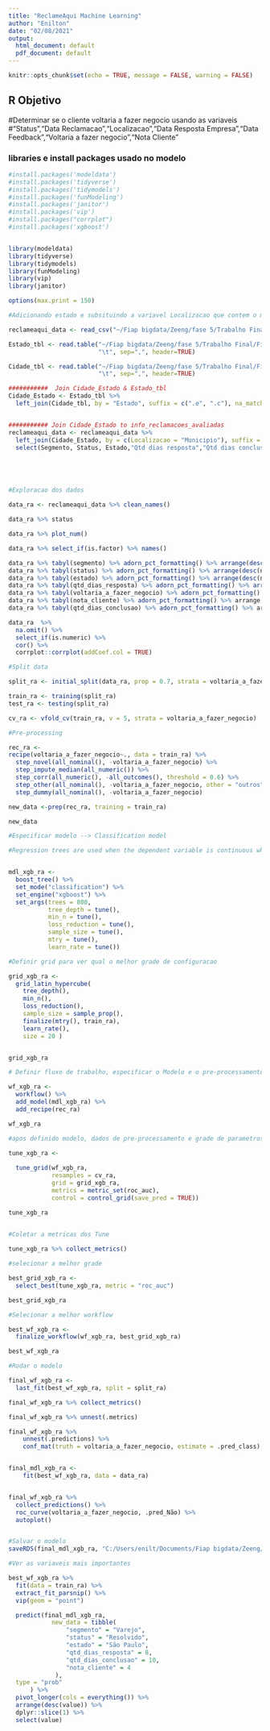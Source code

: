 ---
title: "ReclameAqui Machine Learning"
author: "Enilton"
date: "02/08/2021"
output:
  html_document: default
  pdf_document: default
---

```{r setup, include=FALSE}
knitr::opts_chunk$set(echo = TRUE, message = FALSE, warning = FALSE)
```

## R Objetivo

#Determinar se o cliente voltaria a fazer negocio usando as variaveis 
#"Status","Data Reclamacao","Localizacao","Data Resposta Empresa","Data Feedback","Voltaria a fazer negocio","Nota Cliente"


### libraries e install packages usado no modelo

```{r packages}
#install.packages('modeldata')
#install.packages('tidyverse')
#install.packages('tidymodels')
#install.packages('funModeling')
#install.packages('janitor')
#install.packages('vip')
#install.packages("corrplot")
#install.packages('xgboost')


library(modeldata)
library(tidyverse)
library(tidymodels)
library(funModeling)
library(vip)
library(janitor)

```



```{r global-options}
options(max.print = 150)
```





```{r data explorer}

#Adicionando estado e subsituindo a variavel Localizacao que contem o municipio

reclameaqui_data <- read_csv("~/Fiap bigdata/Zeeng/fase 5/Trabalho Final/Files/Reclame Aqui_R - all.csv")

Estado_tbl <- read.table("~/Fiap bigdata/Zeeng/fase 5/Trabalho Final/Files/Estados.csv", 
                         "\t", sep=",", header=TRUE)

Cidade_tbl <- read.table("~/Fiap bigdata/Zeeng/fase 5/Trabalho Final/Files/Cidades.csv", 
                         "\t", sep=",", header=TRUE)

###########  Join Cidade_Estado & Estado_tbl
Cidade_Estado <- Estado_tbl %>%
  left_join(Cidade_tbl, by = "Estado", suffix = c(".e", ".c"), na_matches = "never") 


########### Join Cidade_Estado to info_reclamacoes_avaliadas
reclameaqui_data <- reclameaqui_data %>%
  left_join(Cidade_Estado, by = c(Localizacao = "Municipio"), suffix = c(".reclameaqui_data", ".Cidade_Estado"), na_matches = "never") %>%
  select(Segmento, Status, Estado,"Qtd dias resposta","Qtd dias conclusao","Voltaria a fazer negocio", "Nota Cliente")





#Exploracao dos dados  

data_ra <- reclameaqui_data %>% clean_names()

data_ra %>% status

data_ra %>% plot_num()

data_ra %>% select_if(is.factor) %>% names()

data_ra %>% tabyl(segmento) %>% adorn_pct_formatting() %>% arrange(desc(n))
data_ra %>% tabyl(status) %>% adorn_pct_formatting() %>% arrange(desc(n))
data_ra %>% tabyl(estado) %>% adorn_pct_formatting() %>% arrange(desc(n))
data_ra %>% tabyl(qtd_dias_resposta) %>% adorn_pct_formatting() %>% arrange(desc(n))
data_ra %>% tabyl(voltaria_a_fazer_negocio) %>% adorn_pct_formatting() %>% arrange(desc(n))
data_ra %>% tabyl(nota_cliente) %>% adorn_pct_formatting() %>% arrange
data_ra %>% tabyl(qtd_dias_conclusao) %>% adorn_pct_formatting() %>% arrange

data_ra  %>%
  na.omit() %>%
  select_if(is.numeric) %>%
  cor() %>%
  corrplot::corrplot(addCoef.col = TRUE)

```




```{r split_data}

#Split data 

split_ra <- initial_split(data_ra, prop = 0.7, strata = voltaria_a_fazer_negocio)

train_ra <- training(split_ra)
test_ra <- testing(split_ra)

cv_ra <- vfold_cv(train_ra, v = 5, strata = voltaria_a_fazer_negocio)

```



```{r pre-processing }

#Pre-processing

rec_ra <-
recipe(voltaria_a_fazer_negocio~., data = train_ra) %>%
  step_novel(all_nominal(), -voltaria_a_fazer_negocio) %>%
  step_impute_median(all_numeric()) %>%
  step_corr(all_numeric(), -all_outcomes(), threshold = 0.6) %>%
  step_other(all_nominal(), -voltaria_a_fazer_negocio, other = "outros") %>%
  step_dummy(all_nominal(), -voltaria_a_fazer_negocio)

new_data <-prep(rec_ra, training = train_ra)

new_data

```




```{r model }

#Especificar modelo --> Classification model

#Regression trees are used when the dependent variable is continuous while classification trees are used when #the dependent variable is categorical. In continuous, a value obtained is a mean response of observation. In #classification, a value obtained by a terminal node is a mode of observations.


mdl_xgb_ra <-
  boost_tree() %>%
  set_mode("classification") %>%
  set_engine("xgboost") %>%
  set_args(trees = 800,
           tree_depth = tune(),
           min_n = tune(),
           loss_reduction = tune(),
           sample_size = tune(),
           mtry = tune(),
           learn_rate = tune())

```

```{r grid }

#Definir grid para ver qual o melhor grade de configuracao

grid_xgb_ra <-
  grid_latin_hypercube(
    tree_depth(),
    min_n(),
    loss_reduction(),
    sample_size = sample_prop(),
    finalize(mtry(), train_ra),
    learn_rate(),
    size = 20 )


grid_xgb_ra

```



```{r workflow}

# Definir fluxo de trabalho, especificar o Modelo e o pre-processamento 

wf_xgb_ra <-
  workflow() %>%
  add_model(mdl_xgb_ra) %>%
  add_recipe(rec_ra)

wf_xgb_ra

```



```{r tune}
#apos definido modelo, dados de pre-processamento e grade de parametros, fase do Tune para achar o melhor metrica

tune_xgb_ra <-
  
  tune_grid(wf_xgb_ra,
            resamples = cv_ra,
            grid = grid_xgb_ra,
            metrics = metric_set(roc_auc),
            control = control_grid(save_pred = TRUE))

tune_xgb_ra            
            
```


```{r collect-metrics}
#Coletar a metricas dos Tune

tune_xgb_ra %>% collect_metrics()

```


```{r select-best-grid}
#selecionar a melhor grade

best_grid_xgb_ra <-
  select_best(tune_xgb_ra, metric = "roc_auc")

best_grid_xgb_ra


```



```{r select-best-workflow}
#Selecionar a melhor workflow

best_wf_xgb_ra <-
  finalize_workflow(wf_xgb_ra, best_grid_xgb_ra)

best_wf_xgb_ra

```

```{r final-workflow}
#Rodar o modelo

final_wf_xgb_ra <-
  last_fit(best_wf_xgb_ra, split = split_ra)

final_wf_xgb_ra %>% collect_metrics()

final_wf_xgb_ra %>% unnest(.metrics)

final_wf_xgb_ra %>% 
	unnest(.predictions) %>%
	conf_mat(truth = voltaria_a_fazer_negocio, estimate = .pred_class)


final_mdl_xgb_ra <-
	fit(best_wf_xgb_ra, data = data_ra)


final_wf_xgb_ra %>%
  collect_predictions() %>%
  roc_curve(voltaria_a_fazer_negocio, .pred_Não) %>%
  autoplot()


#Salvar o modelo
saveRDS(final_mdl_xgb_ra, "C:/Users/enilt/Documents/Fiap bigdata/Zeeng/fase 5/Trabalho Final/R/ReclameAqui_model.rds")

```

```{r variable-importance}

#Ver as variaveis mais importantes

best_wf_xgb_ra %>%
  fit(data = train_ra) %>%
  extract_fit_parsnip() %>%
  vip(geom = "point")

```
```{r Simulando percentual de probabilidade}

  predict(final_mdl_xgb_ra, 
            new_data = tibble(
                "segmento" = "Varejo",
                "status" = "Resolvido",
                "estado" = "São Paulo",
                "qtd_dias_resposta" = 8,
                "qtd_dias_conclusao" = 10,
                "nota_cliente" = 4
             ),
  type = "prob"
      ) %>%
  pivot_longer(cols = everything()) %>%
  arrange(desc(value)) %>%
  dplyr::slice(1) %>%
  select(value)


```




